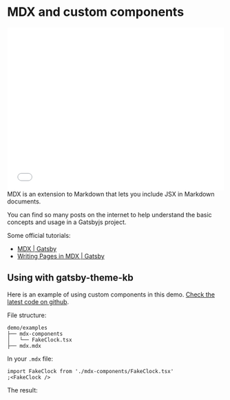 # MDX and custom components

<div align="center" style="position: relative; width: 100%; height: 0; padding-bottom: 75%">
  <iframe
    style="position: absolute; width: 100%; height: 100%; left: 0; top: 0"
    src="//player.bilibili.com/player.html?bvid=BV1RF411h7zA&page=1&high_quality=1&danmaku=0"
    scrolling="no"
    border="0"
    frameborder="no"
    danmaku="0"
    framespacing="0"
    allowfullscreen="true"
  >
  </iframe>
</div>
MDX is an extension to Markdown that lets you include JSX in Markdown documents.

You can find so many posts on the internet to help understand the basic concepts and usage in a Gatsbyjs project.

Some official tutorials:

- [MDX | Gatsby](https://www.gatsbyjs.com/docs/glossary/mdx/)
- [Writing Pages in MDX | Gatsby](https://www.gatsbyjs.com/docs/mdx/writing-pages/)

## Using with gatsby-theme-kb

Here is an example of using custom components in this demo. [Check the latest code on github](https://github.com/hikerpig/gatsby-project-kb/tree/master/demo/content/examples).

File structure:

```
demo/examples
├── mdx-components
│   └── FakeClock.tsx
├── mdx.mdx
```

In your `.mdx` file:

```tsx
import FakeClock from './mdx-components/FakeClock.tsx'
;<FakeClock />
```

The result:


<FakeClock />

